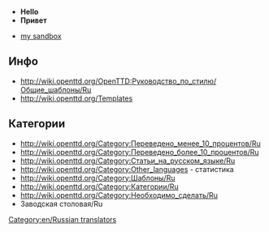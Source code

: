 *'''Hello'''
*'''Привет'''
[[Category:en/Russian translators]]

*[[en/Grober/sandbox|my sandbox]]

==Инфо==
*http://wiki.openttd.org/OpenTTD:Руководство_по_стилю/Общие_шаблоны/Ru
*http://wiki.openttd.org/Templates 

==Категории==
*http://wiki.openttd.org/Category:Переведено_менее_10_процентов/Ru
*http://wiki.openttd.org/Category:Переведено_более_10_процентов/Ru
*http://wiki.openttd.org/Category:Статьи_на_русском_языке/Ru
*http://wiki.openttd.org/Category:Other_languages - статистика
*http://wiki.openttd.org/Category:Шаблоны/Ru
*http://wiki.openttd.org/Category:Категории/Ru
*http://wiki.openttd.org/Category:Необходимо_сделать/Ru
*Заводская столовая/Ru